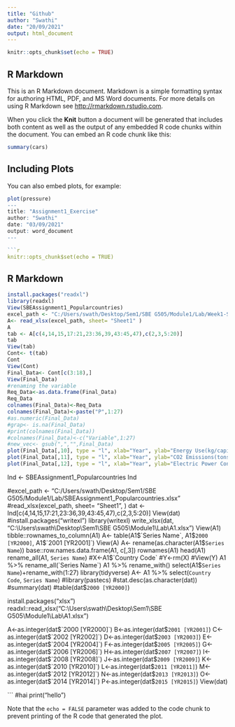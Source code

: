 ```yaml
---
title: "Github"
author: "Swathi"
date: "20/09/2021"
output: html_document
---
```


```r
knitr::opts_chunk$set(echo = TRUE)
```

## R Markdown

This is an R Markdown document. Markdown is a simple formatting syntax for authoring HTML, PDF, and MS Word documents. For more details on using R Markdown see <http://rmarkdown.rstudio.com>.

When you click the **Knit** button a document will be generated that includes both content as well as the output of any embedded R code chunks within the document. You can embed an R code chunk like this:

```r
summary(cars)
```

## Including Plots

You can also embed plots, for example:

```r
plot(pressure)
---
title: "Assignment1_Exercise"
author: "Swathi"
date: "03/09/2021"
output: word_document
---

```r
knitr::opts_chunk$set(echo = TRUE)
```

## R Markdown

```r
install.packages("readxl")
library(readxl)
View(SBEAssignment1_Popularcountries)
excel_path <- "C:/Users/swath/Desktop/Sem1/SBE G505/Module1/Lab/Week1-Sept1-10/SBEAssignment1_Popularcountries.xlsx"
A<- read_xlsx(excel_path, sheet= "Sheet1" )
A
tab <- A[c(4,14,15,17:21,23:36,39,43:45,47),c(2,3,5:20)]
tab
View(tab)
Cont<- t(tab)
Cont
View(Cont)
Final_Data<- Cont[c(3:18),]
View(Final_Data)
#renaming the variable
Req_Data<-as.data.frame(Final_Data)
Req_Data
colnames(Final_Data)<-Req_Data
colnames(Final_Data)<-paste("P",1:27)
#as.numeric(Final_Data)
#grap<- is.na(Final_Data)
#print(colnames(Final_Data))
#colnames(Final_Data)<-c("Variable",1:27)
#new_vec<- gsub(",","",Final_Data)
plot(Final_Data[,10], type = "l", xlab="Year", ylab="Energy Use(kg/capita)", main = "Energy Use graph")
plot(Final_Data[,11], type = "l", xlab="Year", ylab="CO2 Emissions(tons/capita)", main = "CO2 Emissions graph")
plot(Final_Data[,12], type = "l", xlab="Year", ylab="Electric Power Consumption(kWh)", main = "Power Consumption graph" )

```
Ind <- SBEAssignment1_Popularcountries
Ind

#excel_path <- "C:/Users/swath/Desktop/Sem1/SBE G505/Module1/Lab/SBEAssignment1_Popularcountries.xlsx"
#read_xlsx(excel_path, sheet= "Sheet1", )
dat <- Ind[c(4,14,15,17:21,23:36,39,43:45,47),c(2,3,5:20)]
View(dat)
#install.packages("writexl")
library(writexl)
write_xlsx(dat, "C:\\Users\\swath\\Desktop\\Sem1\\SBE G505\\Module1\\Lab\\A1.xlsx")
View(A1)
tibble::rownames_to_column(A1)
A<- table(A1$`Series Name`, A1$`2000 [YR2000]`, A1$`2001 [YR2001]`)
View(A)
A<- rename(as.character(A1$`Series Name`))
base::row.names.data.frame(A1, c[,3])
rownames(A1)
head(A1)
rename_all(A1, `Series Name`)
#X<-A1$`Country Code`
#Y<-rm(X)
#View(Y)
A1 %>% rename_all(`Series Name`)
A1 %>% rename_with()
select(A1$`Series Name`)+rename_with(1:27)
library(tidyverse)
A<- A1 %>%
  select(`Country Code`, `Series Name`)
#library(pastecs)
#stat.desc(as.character(dat))
#summary(dat)
#table(dat$`2000 [YR2000]`)

install.packages("xlsx")
readxl::read_xlsx("C:\\Users\\swath\\Desktop\\Sem1\\SBE G505\\Module1\\Lab\\A1.xlsx")

A<-as.integer(dat$`2000 [YR2000]`)
B<-as.integer(dat$`2001 [YR2001]`)
C<-as.integer(dat$`2002 [YR2002]`)
D<-as.integer(dat$`2003 [YR2003]`)
E<-as.integer(dat$`2004 [YR2004]`)
F<-as.integer(dat$`2005 [YR2005]`)
G<-as.integer(dat$`2006 [YR2006]`)
H<-as.integer(dat$`2007 [YR2007]`)
I<-as.integer(dat$`2008 [YR2008]`)
J<-as.integer(dat$`2009 [YR2009]`)
K<-as.integer(dat$`2010 [YR2010]`)
L<-as.integer(dat$`2011 [YR2011]`)
M<-as.integer(dat$`2012 [YR2012]`)
N<-as.integer(dat$`2013 [YR2013]`)
O<-as.integer(dat$`2014 [YR2014]`)
P<-as.integer(dat$`2015 [YR2015]`)
View(dat)

```
#hai
print("hello")

Note that the `echo = FALSE` parameter was added to the code chunk to prevent printing of the R code that generated the plot.
